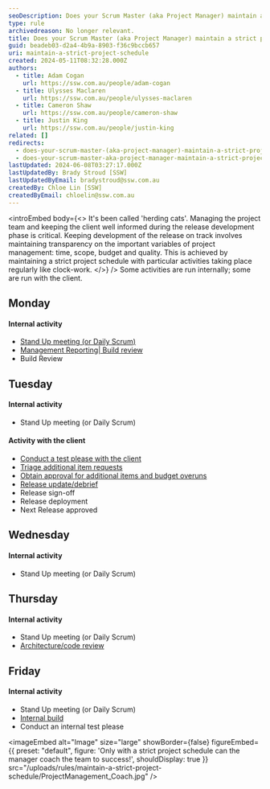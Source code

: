 ```yaml
---
seoDescription: Does your Scrum Master (aka Project Manager) maintain a strict project schedule?
type: rule
archivedreason: No longer relevant.
title: Does your Scrum Master (aka Project Manager) maintain a strict project schedule?
guid: beadeb03-d2a4-4b9a-8903-f36c9bccb657
uri: maintain-a-strict-project-schedule
created: 2024-05-11T08:32:28.000Z
authors:
  - title: Adam Cogan
    url: https://ssw.com.au/people/adam-cogan
  - title: Ulysses Maclaren
    url: https://ssw.com.au/people/ulysses-maclaren
  - title: Cameron Shaw
    url: https://ssw.com.au/people/cameron-shaw
  - title: Justin King
    url: https://ssw.com.au/people/justin-king
related: []
redirects:
  - does-your-scrum-master-(aka-project-manager)-maintain-a-strict-project-schedule
  - does-your-scrum-master-aka-project-manager-maintain-a-strict-project-schedule
lastUpdated: 2024-06-08T03:27:17.000Z
lastUpdatedBy: Brady Stroud [SSW]
lastUpdatedByEmail: bradystroud@ssw.com.au
createdBy: Chloe Lin [SSW]
createdByEmail: chloelin@ssw.com.au
---
```


<introEmbed
  body={<>
It's been called 'herding cats'. Managing the project team and keeping the client well informed during the release development phase is critical. Keeping development of the release on track involves maintaining transparency on the important variables of project management: time, scope, budget and quality. This is achieved by maintaining a strict project schedule with particular activities taking place regularly like clock-work.
  </>}
/>
Some activities are run internally; some are run with the client.

## Monday

#### Internal activity

- [Stand Up meeting (or Daily Scrum)](/methodology-do-you-do-daily-scrums-aka-stand-up-meetings)
- [Management Reporting| Build review](/management-do-you-enforce-deadlines-have-a-project-release-plan-a-debrief-and-a-mark-10)
- Build Review

## Tuesday

#### Internal activity

- Stand Up meeting (or Daily Scrum)

#### Activity with the client

- [Conduct a test please with the client](/conduct-a-test-please-internally-and-then-with-the-client)
- [Triage additional item requests](/estimating-do-you-know-what-tasks-are-involved-in-addition-to-just-development-work-items)
- [Obtain approval for additional items and budget overuns](/do-you-email-clients-as-soon-as-you-realise-you-will-overrun-your-original-estimate)
- [Release update/debrief](/management-do-you-have-a-release-update-debrief-meeting-on-a-weekly-basis)
- Release sign-off
- Release deployment
- Next Release approved

## Wednesday

#### Internal activity

- Stand Up meeting (or Daily Scrum)

## Thursday

#### Internal activity

- Stand Up meeting (or Daily Scrum)
- [Architecture/code review](/rules-to-better-architecture-and-code-review)

## Friday

#### Internal activity

- Stand Up meeting (or Daily Scrum)
- [Internal build](https://www.ssw.com.au/ssw/Standards/Rules/RulesToBetterSetups.aspx#BuildVersionDay)
- Conduct an internal test please


<imageEmbed
  alt="Image"
  size="large"
  showBorder={false}
  figureEmbed={{
    preset: "default",
    figure: 'Only with a strict project schedule can the manager coach the team to success!',
    shouldDisplay: true
  }}
  src="/uploads/rules/maintain-a-strict-project-schedule/ProjectManagement_Coach.jpg"
/>
